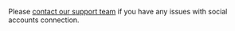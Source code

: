 <Note mode="note" title="Note">

Please [contact our support team](/docs/guide/troubleshooting/support?form-source=guide-migrate-new-auth) if you have any issues with social accounts connection.

</Note>